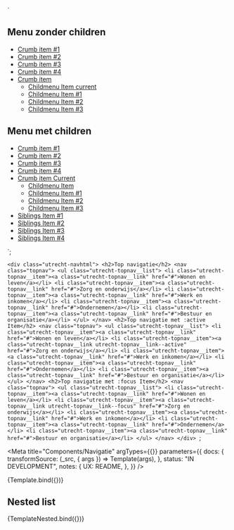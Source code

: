<!--
@license EUPL-1.2
Copyright (c) 2021 A Herring
-->


<!-- Import component and component styles -->


<!-- Import Docs -->

  `<div class="utrecht-navhtml">
   <h2>Menu zonder children</h2>
   <nav class="utrecht-sidenav">
        <ul class="utrecht-sidenav__list">
          <li class="utrecht-sidenav__item"><a class="utrecht-sidenav__link" href="#">Crumb item #1</a></li>
          <li class="utrecht-sidenav__item"><a class="utrecht-sidenav__link" href="#">Crumb item #2</a></li>
          <li class="utrecht-sidenav__item"><a class="utrecht-sidenav__link" href="#">Crumb item #3</a></li>
          <li class="utrecht-sidenav__item"><a class="utrecht-sidenav__link" href="#"> Crumb item #4</a></li>
          <li class="utrecht-sidenav__item"><a class="utrecht-sidenav__link utrecht-sidenav__link" href="#">Crumb item</a>
             <ul class="utrecht-sidenav__list utrecht-sidenav__list--child">
                  <li class="utrecht-sidenav__item utrecht-sidenav__item--child"><a class="utrecht-sidenav__link utrecht-sidenav__link--child--current" href="#">Childmenu Item current</a></li>
                  <li class="utrecht-sidenav__item utrecht-sidenav__item--child"><a class="utrecht-sidenav__link utrecht-sidenav__link--child" href="#">Childmenu Item #1</a></li>
                  <li class="utrecht-sidenav__item utrecht-sidenav__item--child"><a class="utrecht-sidenav__link utrecht-sidenav__link--child" href="#">Childmenu Item #2</a></li>
                  <li class="utrecht-sidenav__item utrecht-sidenav__item--child"><a class="utrecht-sidenav__link utrecht-sidenav__link--child" href="#">Childmenu Item #3</a></li>
              </ul>
          </li>
        </ul>
      </nav>
   <h2>Menu met children</h2>
   <nav class="utrecht-sidenav">
        <ul class="utrecht-sidenav__list">
          <li class="utrecht-sidenav__item"><a class="utrecht-sidenav__link" href="#">Crumb item #1</a></li>
          <li class="utrecht-sidenav__item"><a class="utrecht-sidenav__link" href="#">Crumb item #2</a></li>
          <li class="utrecht-sidenav__item"><a class="utrecht-sidenav__link" href="#">Crumb item #3</a></li>
          <li class="utrecht-sidenav__item"><a class="utrecht-sidenav__link" href="#"> Crumb item #4</a></li>
          <li class="utrecht-sidenav__item"><a class="utrecht-sidenav__link utrecht-sidenav__link--current" href="#">Crumb item Current</a>
             <ul class="utrecht-sidenav__list utrecht-sidenav__list--child">
                  <li class="utrecht-sidenav__item utrecht-sidenav__item--child"><a class="utrecht-sidenav__link utrecht-sidenav__link--child" href="#">Childmenu Item </a></li>
                  <li class="utrecht-sidenav__item utrecht-sidenav__item--child"><a class="utrecht-sidenav__link utrecht-sidenav__link--child" href="#">Childmenu Item #1</a></li>
                  <li class="utrecht-sidenav__item utrecht-sidenav__item--child"><a class="utrecht-sidenav__link utrecht-sidenav__link--child" href="#">Childmenu Item #2</a></li>
                  <li class="utrecht-sidenav__item utrecht-sidenav__item--child"><a class="utrecht-sidenav__link utrecht-sidenav__link--child" href="#">Childmenu Item #3</a></li>
              </ul>
          </li>
          <li class="utrecht-sidenav__item utrecht-sidenav__item--sibling"><a class="utrecht-sidenav__link utrecht-sidenav__link--sibling" href="#">Siblings Item #1</a></li>
          <li class="utrecht-sidenav__item utrecht-sidenav__item--sibling"><a class="utrecht-sidenav__link utrecht-sidenav__link--sibling" href="#">Siblings Item #2</a></li>
          <li class="utrecht-sidenav__item utrecht-sidenav__item--sibling"><a class="utrecht-sidenav__link utrecht-sidenav__link--sibling" href="#">Siblings Item #3</a></li>
            <li class="utrecht-sidenav__item utrecht-sidenav__item--sibling"><a class="utrecht-sidenav__link utrecht-sidenav__link--sibling" href="#">Siblings Item #4</a></li>
        </ul>
      </nav>
    </div>`;

  `<div class="utrecht-navhtml">
      <h2>Top navigatie</h2>
    <nav class="topnav">
        <ul class="utrecht-topnav__list">
          <li class="utrecht-topnav__item"><a class="utrecht-topnav__link" href="#">Wonen en leven</a></li>
          <li class="utrecht-topnav__item"><a class="utrecht-topnav__link" href="#">Zorg en onderwijs</a></li>
          <li class="utrecht-topnav__item"><a class="utrecht-topnav__link" href="#">Werk en inkomen</a></li>
          <li class="utrecht-topnav__item"><a class="utrecht-topnav__link" href="#">Ondernemen</a></li>
          <li class="utrecht-topnav__item"><a class="utrecht-topnav__link" href="#">Bestuur en organisatie</a></li>
        </ul>
      </nav>
      <h2>Top navigatie met :active Item</h2>
    <nav class="topnav">
        <ul class="utrecht-topnav__list">
          <li class="utrecht-topnav__item"><a class="utrecht-topnav__link" href="#">Wonen en leven</a></li>
          <li class="utrecht-topnav__item"><a class="utrecht-topnav__link utrecht-topnav__link--active" href="#">Zorg en onderwijs</a></li>
          <li class="utrecht-topnav__item"><a class="utrecht-topnav__link" href="#">Werk en inkomen</a></li>
          <li class="utrecht-topnav__item"><a class="utrecht-topnav__link" href="#">Ondernemen</a></li>
          <li class="utrecht-topnav__item"><a class="utrecht-topnav__link" href="#">Bestuur en organisatie</a></li>
        </ul>
      </nav>
      <h2>Top navigatie met :focus Item</h2>
    <nav class="topnav">
        <ul class="utrecht-topnav__list">
          <li class="utrecht-topnav__item"><a class="utrecht-topnav__link" href="#">Wonen en leven</a></li>
          <li class="utrecht-topnav__item"><a class="utrecht-topnav__link utrecht-topnav__link--focus" href="#">Zorg en onderwijs</a></li>
          <li class="utrecht-topnav__item"><a class="utrecht-topnav__link" href="#">Werk en inkomen</a></li>
          <li class="utrecht-topnav__item"><a class="utrecht-topnav__link" href="#">Ondernemen</a></li>
          <li class="utrecht-topnav__item"><a class="utrecht-topnav__link" href="#">Bestuur en organisatie</a></li>
        </ul>
      </nav>
    </div>
`;

<Meta
  title="Components/Navigatie"
  argTypes={{}}
  parameters={{
    docs: {
      transformSource: (_src, { args }) => Template(args),
    },
    status: "IN DEVELOPMENT",
    notes: {
      UX: README,
    },
  }}
/>

<Canvas>
  <Story name="Side Nav">{Template.bind({})}</Story>
</Canvas>

## Nested list

<Canvas>
  <Story name="Top Nav">{TemplateNested.bind({})}</Story>
</Canvas>
